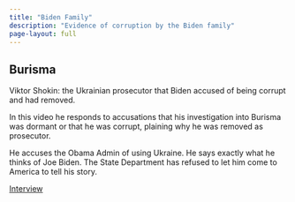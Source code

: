 ```yaml
---
title: "Biden Family"
description: "Evidence of corruption by the Biden family"
page-layout: full
---
```


## Burisma

Viktor Shokin: the Ukrainian prosecutor that Biden accused of being corrupt and had removed.

In this video he responds to accusations that his investigation into Burisma was dormant or that he was corrupt, plaining why he was removed as prosecutor.

He accuses the Obama Admin of using Ukraine. He says exactly what he thinks of Joe Biden. The State Department has refused to let him come to America to tell his story.

[Interview](https://twitter.com/mazemoore/status/1687253048995774464?s=20)